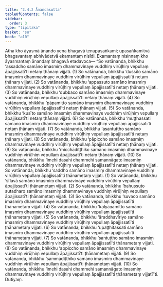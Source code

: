 ```yaml
---
title: "2.4.2 Ānandasutta"
tableOfContents: false
sidebar:
  order: 3
type: "tipitaka"
basket: "su"
book: "a10"
---
```



<DynamicBreadcrumb />

<Division number="82" book="a10">

<Paragraph number="613" book="a10">
Atha kho āyasmā ānando yena bhagavā tenupasaṅkami; upasaṅkamitvā bhagavantaṃ abhivādetvā ekamantaṃ nisīdi. Ekamantaṃ nisinnaṃ kho āyasmantaṃ ānandaṃ bhagavā etadavoca—
</Paragraph>

<Paragraph number="614" book="a10">
“So vatānanda, bhikkhu ‘assaddho samāno imasmiṃ dhammavinaye vuddhiṃ virūḷhiṃ vepullaṃ āpajjissatī’ti netaṃ ṭhānaṃ vijjati. (1)
</Paragraph>

<Paragraph number="615" book="a10">
So vatānanda, bhikkhu ‘dussīlo samāno imasmiṃ dhammavinaye vuddhiṃ virūḷhiṃ vepullaṃ āpajjissatī’ti netaṃ ṭhānaṃ vijjati. (2)
</Paragraph>

<Paragraph number="616" book="a10">
So vatānanda, bhikkhu ‘appassuto samāno imasmiṃ dhammavinaye vuddhiṃ virūḷhiṃ vepullaṃ āpajjissatī’ti netaṃ ṭhānaṃ vijjati. (3)
</Paragraph>

<Paragraph number="617" book="a10">
So vatānanda, bhikkhu ‘dubbaco samāno imasmiṃ dhammavinaye vuddhiṃ virūḷhiṃ vepullaṃ āpajjissatī’ti netaṃ ṭhānaṃ vijjati. (4)
</Paragraph>

<Paragraph number="618" book="a10">
So vatānanda, bhikkhu ‘pāpamitto samāno imasmiṃ dhammavinaye vuddhiṃ virūḷhiṃ vepullaṃ āpajjissatī’ti netaṃ ṭhānaṃ vijjati. (5)
</Paragraph>

<Paragraph number="619" book="a10">
So vatānanda, bhikkhu ‘kusīto samāno imasmiṃ dhammavinaye vuddhiṃ virūḷhiṃ vepullaṃ āpajjissatī’ti netaṃ ṭhānaṃ vijjati. (6)
</Paragraph>

<Paragraph number="620" book="a10">
So vatānanda, bhikkhu ‘muṭṭhassati samāno imasmiṃ dhammavinaye vuddhiṃ virūḷhiṃ vepullaṃ āpajjissatī’ti netaṃ ṭhānaṃ vijjati. (7)
</Paragraph>

<Paragraph number="621" book="a10">
So vatānanda, bhikkhu ‘asantuṭṭho samāno imasmiṃ dhammavinaye vuddhiṃ virūḷhiṃ vepullaṃ āpajjissatī’ti netaṃ ṭhānaṃ vijjati. (8)
</Paragraph>

<Paragraph number="622" book="a10">
So vatānanda, bhikkhu ‘pāpiccho samāno imasmiṃ dhammavinaye vuddhiṃ virūḷhiṃ vepullaṃ āpajjissatī’ti netaṃ ṭhānaṃ vijjati. (9)
</Paragraph>

<Paragraph number="623" book="a10">
So vatānanda, bhikkhu ‘micchādiṭṭhiko samāno imasmiṃ dhammavinaye vuddhiṃ virūḷhiṃ vepullaṃ āpajjissatī’ti netaṃ ṭhānaṃ vijjati. (10)
</Paragraph>

<Paragraph number="624" book="a10">
So vatānanda, bhikkhu ‘imehi dasahi dhammehi samannāgato imasmiṃ dhammavinaye vuddhiṃ virūḷhiṃ vepullaṃ āpajjissatī’ti netaṃ ṭhānaṃ vijjati.
</Paragraph>

<Paragraph number="625" book="a10">
So vatānanda, bhikkhu ‘saddho samāno imasmiṃ dhammavinaye vuddhiṃ virūḷhiṃ vepullaṃ āpajjissatī’ti ṭhānametaṃ vijjati. (1)
</Paragraph>

<Paragraph number="626" book="a10">
So vatānanda, bhikkhu ‘sīlavā samāno imasmiṃ dhammavinaye vuddhiṃ virūḷhiṃ vepullaṃ āpajjissatī’ti ṭhānametaṃ vijjati. (2)
</Paragraph>

<Paragraph number="627" book="a10">
So vatānanda, bhikkhu ‘bahussuto sutadharo samāno imasmiṃ dhammavinaye vuddhiṃ virūḷhiṃ vepullaṃ āpajjissatī’ti ṭhānametaṃ vijjati. (3)
</Paragraph>

<Paragraph number="628" book="a10">
So vatānanda, bhikkhu ‘suvaco samāno imasmiṃ dhammavinaye vuddhiṃ virūḷhiṃ vepullaṃ āpajjissatī’ti ṭhānametaṃ vijjati. (4)
</Paragraph>

<Paragraph number="629" book="a10">
So vatānanda, bhikkhu ‘kalyāṇamitto samāno imasmiṃ dhammavinaye vuddhiṃ virūḷhiṃ vepullaṃ āpajjissatī’ti ṭhānametaṃ vijjati. (5)
</Paragraph>

<Paragraph number="630" book="a10">
So vatānanda, bhikkhu ‘āraddhavīriyo samāno imasmiṃ dhammavinaye vuddhiṃ virūḷhiṃ vepullaṃ āpajjissatī’ti ṭhānametaṃ vijjati. (6)
</Paragraph>

<Paragraph number="631" book="a10">
So vatānanda, bhikkhu ‘upaṭṭhitassati samāno imasmiṃ dhammavinaye vuddhiṃ virūḷhiṃ vepullaṃ āpajjissatī’ti ṭhānametaṃ vijjati. (7)
</Paragraph>

<Paragraph number="632" book="a10">
So vatānanda, bhikkhu ‘santuṭṭho samāno imasmiṃ dhammavinaye vuddhiṃ virūḷhiṃ vepullaṃ āpajjissatī’ti ṭhānametaṃ vijjati. (8)
</Paragraph>

<Paragraph number="633" book="a10">
So vatānanda, bhikkhu ‘appiccho samāno imasmiṃ dhammavinaye vuddhiṃ virūḷhiṃ vepullaṃ āpajjissatī’ti ṭhānametaṃ vijjati. (9)
</Paragraph>

<Paragraph number="634" book="a10">
So vatānanda, bhikkhu ‘sammādiṭṭhiko samāno imasmiṃ dhammavinaye vuddhiṃ virūḷhiṃ vepullaṃ āpajjissatī’ti ṭhānametaṃ vijjati. (10)
</Paragraph>

<Paragraph number="635" book="a10">
So vatānanda, bhikkhu ‘imehi dasahi dhammehi samannāgato imasmiṃ dhammavinaye vuddhiṃ virūḷhiṃ vepullaṃ āpajjissatī’ti ṭhānametaṃ vijjatī”ti.

</Paragraph>
</Division>

<Paragraph number="636" type="center" book="a10">
Dutiyaṃ.
</Paragraph>
